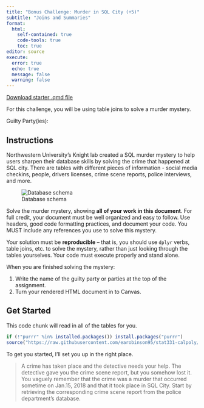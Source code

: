 ```yaml
---
title: "Bonus Challenge: Murder in SQL City (+5)"
subtitle: "Joins and Summaries"
format: 
  html:
    self-contained: true
    code-tools: true
    toc: true
editor: source
execute: 
  error: true
  echo: true
  message: false
  warning: false
---
```


[Download starter .qmd file](bonus-challenge-4-murder-in-sql-city.qmd)

For this challenge, you will be using table joins to solve a murder mystery.

Guilty Party(ies): 

## Instructions

Northwestern University's Knight lab created a SQL murder mystery to help users sharpen their database skills by solving the crime that happened at SQL city. There are tables with different pieces of information - social media checkins, people, drivers licenses, crime scene reports, police interviews, and more. 

![Database schema](https://mystery.knightlab.com/schema.png)

Solve the murder mystery, showing **all of your work in this document**. For full credit, your document must be well organized and easy to follow. Use headers, good code formatting practices, and document your code. You MUST include any references you use to solve this mystery. 

Your solution must be **reproducible** -- that is, you should use `dplyr` verbs, table joins, etc. to solve the mystery, rather than just looking through the tables yourselves. Your code must execute properly and stand alone.

When you are finished solving the mystery: 

1. Write the name of the guilty party or parties at the top of the assignment.
2. Turn your rendered HTML document in to Canvas.

## Get Started

This code chunk will read in all of the tables for you.

```r
if (!"purrr" %in% installed.packages()) install.packages("purrr")
source("https://raw.githubusercontent.com/earobinson95/stat331-calpoly/master/practice-activities/data/sql-murder-setup.R")
```

To get you started, I'll set you up in the right place. 

> A crime has taken place and the detective needs your help. The detective gave you the crime scene report, but you somehow lost it. You vaguely remember that the crime was a murder that occurred sometime on Jan.15, 2018 and that it took place in SQL City. Start by retrieving the corresponding crime scene report from the police department’s database.



